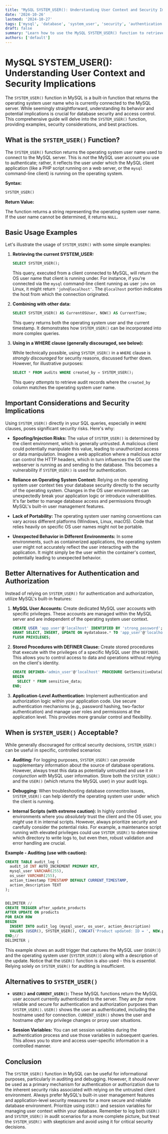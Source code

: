 ```yaml
---
title: "MySQL SYSTEM_USER(): Understanding User Context and Security Implications"
date: '2024-10-26'
lastmod: '2024-10-27'
tags: ['mysql', 'database', 'system_user', 'security', 'authentication', 'sql', 'user context', 'permissions']
draft: false
summary: "Learn how to use the MySQL SYSTEM_USER() function to retrieve the current operating system user name and understand its implications for security and access control within your database."
authors: ['default']
---
```


# MySQL SYSTEM_USER(): Understanding User Context and Security Implications

The `SYSTEM_USER()` function in MySQL is a built-in function that returns the operating system user name who is currently connected to the MySQL server. While seemingly straightforward, understanding its behavior and potential implications is crucial for database security and access control.  This comprehensive guide will delve into the `SYSTEM_USER()` function, providing examples, security considerations, and best practices.

## What is the `SYSTEM_USER()` Function?

The `SYSTEM_USER()` function returns the operating system user name used to connect to the MySQL server. This is *not* the MySQL user account you use to authenticate; rather, it reflects the user under which the MySQL client application (like a PHP script running on a web server, or the `mysql` command-line client) is running on the operating system.

**Syntax:**

```sql
SYSTEM_USER()
```

**Return Value:**

The function returns a string representing the operating system user name. If the user name cannot be determined, it returns `NULL`.

## Basic Usage Examples

Let's illustrate the usage of `SYSTEM_USER()` with some simple examples:

1. **Retrieving the current SYSTEM_USER:**

   ```sql
   SELECT SYSTEM_USER();
   ```

   This query, executed from a client connected to MySQL, will return the OS user name that client is running under. For instance, if you're connected via the `mysql` command-line client running as user `john` on Linux, it might return `'john@localhost'`.  The `@localhost` portion indicates the host from which the connection originated.

2. **Combining with other data:**

   ```sql
   SELECT SYSTEM_USER() AS CurrentOSUser, NOW() AS CurrentTime;
   ```

   This query returns both the operating system user and the current timestamp.  It demonstrates how `SYSTEM_USER()` can be incorporated into more complex queries.

3. **Using in a WHERE clause (generally discouraged, see below):**

   While technically possible, using `SYSTEM_USER()` in a `WHERE` clause is *strongly discouraged* for security reasons, discussed further down.  However, for illustrative purposes:

   ```sql
   SELECT * FROM audits WHERE created_by = SYSTEM_USER();
   ```

   This query *attempts* to retrieve audit records where the `created_by` column matches the operating system user name.

## Important Considerations and Security Implications

Using `SYSTEM_USER()` directly in your SQL queries, especially in `WHERE` clauses, poses significant security risks. Here's why:

* **Spoofing/Injection Risks:** The value of `SYSTEM_USER()` is determined by the client environment, which is generally untrusted. A malicious client could potentially manipulate this value, leading to unauthorized access or data manipulation. Imagine a web application where a malicious actor can control the HTTP headers, which in turn influences the OS user the webserver is running as and sending to the database. This becomes a vulnerability if `SYSTEM_USER()` is used for authentication.

* **Reliance on Operating System Context:**  Relying on the operating system user context ties your database security directly to the security of the operating system.  Changes in the OS user environment can unexpectedly break your application logic or introduce vulnerabilities.  It's far better to manage database access and permissions through MySQL's built-in user management features.

* **Lack of Portability:** The operating system user naming conventions can vary across different platforms (Windows, Linux, macOS). Code that relies heavily on specific OS user names might not be portable.

* **Unexpected Behavior in Different Environments:**  In some environments, such as containerized applications, the operating system user might not accurately reflect the user interacting with the application. It might simply be the user within the container's context, potentially leading to unexpected behavior.

## Better Alternatives for Authentication and Authorization

Instead of relying on `SYSTEM_USER()` for authentication and authorization, utilize MySQL's built-in features:

1. **MySQL User Accounts:** Create dedicated MySQL user accounts with specific privileges. These accounts are managed within the MySQL server and are independent of the operating system user context.

   ```sql
   CREATE USER 'app_user'@'localhost' IDENTIFIED BY 'strong_password';
   GRANT SELECT, INSERT, UPDATE ON mydatabase.* TO 'app_user'@'localhost';
   FLUSH PRIVILEGES;
   ```

2. **Stored Procedures with DEFINER Clause:** Create stored procedures that execute with the privileges of a specific MySQL user (the `DEFINER`). This allows you to control access to data and operations without relying on the client's identity.

   ```sql
   CREATE DEFINER='admin_user'@'localhost' PROCEDURE GetSensitiveData()
   BEGIN
     SELECT * FROM sensitive_data;
   END;
   ```

3. **Application-Level Authentication:** Implement authentication and authorization logic within your application code.  Use secure authentication mechanisms (e.g., password hashing, two-factor authentication) and manage user roles and permissions at the application level.  This provides more granular control and flexibility.

## When is `SYSTEM_USER()` Acceptable?

While generally discouraged for critical security decisions, `SYSTEM_USER()` can be useful in specific, controlled scenarios:

* **Auditing:**  For logging purposes, `SYSTEM_USER()` can provide supplementary information about the source of database operations.  However, always treat this data as potentially untrusted and use it *in conjunction with* MySQL user information.  Store both the `SYSTEM_USER()` and the `USER()` (which returns the MySQL user) in your audit logs.

* **Debugging:**  When troubleshooting database connection issues, `SYSTEM_USER()` can help identify the operating system user under which the client is running.

* **Internal Scripts (with extreme caution):**  In highly controlled environments where you *absolutely* trust the client and the OS user, you *might* use it in internal scripts. However, always prioritize security and carefully consider the potential risks. For example, a maintenance script running with elevated privileges could use `SYSTEM_USER()` to determine which directory to write logs to, but even then, robust validation and error handling are crucial.

**Example - Auditing (use with caution):**

```sql
CREATE TABLE audit_log (
  audit_id INT AUTO_INCREMENT PRIMARY KEY,
  mysql_user VARCHAR(255),
  os_user VARCHAR(255),
  action_timestamp TIMESTAMP DEFAULT CURRENT_TIMESTAMP,
  action_description TEXT
);


DELIMITER //
CREATE TRIGGER after_update_products
AFTER UPDATE ON products
FOR EACH ROW
BEGIN
  INSERT INTO audit_log (mysql_user, os_user, action_description)
  VALUES (USER(), SYSTEM_USER(), CONCAT('Product updated: ID = ', NEW.product_id, ', Name = ', NEW.product_name));
END;//
DELIMITER ;
```

This example shows an audit trigger that captures the MySQL user (`USER()`) and the operating system user (`SYSTEM_USER()`) along with a description of the update.  Notice that the `USER()` function is also used - this is *essential*.  Relying solely on `SYSTEM_USER()` for auditing is insufficient.

## Alternatives to `SYSTEM_USER()`

* **`USER()` and `CURRENT_USER()`:** These MySQL functions return the MySQL user account currently authenticated to the server.  They are *far* more reliable and secure for authentication and authorization purposes than `SYSTEM_USER()`.  `USER()` shows the user as authenticated, including the hostname used for connection. `CURRENT_USER()` shows the user and hostname *after* any privilege changes or proxy user situations.

* **Session Variables:**  You can set session variables during the authentication process and use those variables in subsequent queries. This allows you to store and access user-specific information in a controlled manner.

## Conclusion

The `SYSTEM_USER()` function in MySQL can be useful for informational purposes, particularly in auditing and debugging. However, it should *never* be used as a primary mechanism for authentication or authorization due to the inherent security risks associated with relying on the untrusted client environment. Always prefer MySQL's built-in user management features and application-level security measures for a more secure and reliable database environment. Prioritize using `USER()` and session variables for managing user context within your database.  Remember to log both `USER()` and `SYSTEM_USER()` in audit scenarios for a more complete picture, but treat the `SYSTEM_USER()` with skepticism and avoid using it for critical security decisions.